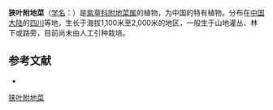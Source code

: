 {{Speciesbox
| name = 狭叶附地菜
| status = 
| status_system = 
| image =
| genus = Trigonotis
| species = compressa
| authority = Johnst.
}}

'''狭叶附地菜'''（[[学名|学名]]：{{lang|la|''Trigonotis compressa''}}）是[[紫草科|紫草科]][[附地菜属|附地菜属]]的植物，为中国的特有植物。分布在[[中国大陆|中国大陆]]的[[四川|四川]]等地，生长于海拔1,100米至2,000米的地区，一般生于山地灌丛、林下或路旁，目前尚未由人工引种栽培。

== 参考文献 ==
<div class="references-small">
* {{cite web| url =http://www.bioinfo.cn/db05/KmzwSpecies.php?action=view&id=2532| title =狭叶附地菜| work =《中国高等植物数据库全库》| publisher =中国科学院微生物研究所| author =昆明植物研究所| accessdate =2009-02-23| deadurl =yes| archiveurl =https://web.archive.org/web/20160305014735/http://www.bioinfo.cn/db05/KmzwSpecies.php?action=view&id=2532| archivedate =2016-03-05}}
</div>
{{Taxonbar|from=Q15226069}}

[[Category:附地菜属|狭叶附地菜]]


{{植物小作品}}